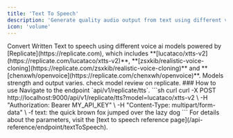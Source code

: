 ```yaml
---
title: 'Text To Speech'
description: 'Generate quality audio output from text using different voice AI models'
icon: 'volume'
---
```

<Card title="Text To Speech" icon="volume">
 Convert Written Text to speech using different voice ai models powered by [Replicate](https://replicate.com), which includes  **[lucataco/xtts-v2](https://replicate.com/lucataco/xtts-v2)**, **[zsxkib/realistic-voice-cloning](https://replicate.com/zsxkib/realistic-voice-cloning)** and **[chenxwh/openvoice](https://replicate.com/chenxwh/openvoice)**.
<Note>Models strength and output varies. check model review on replicate.</Note>
</Card>
### How to use
Navigate to the endpoint `api/v1/replicate/tts`.
```sh curl
curl -X POST http://localhost:9000/api/v1/replicate/tts?model=lucataco/xtts-v2 \
  -H "Authorization: Bearer MY_API_KEY" \
  -H "Content-Type: multipart/form-data" \
  -f text: the quick brown fox jumped over the lazy dog
```
<Info>For details about the parameters, visit the [text to speech reference page](/api-reference/endpoint/textToSpeech).</Info>
